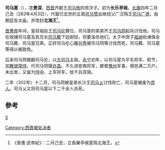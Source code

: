 '''司马寔'''（{{bd|3世纪||303年|1月|catIdx=S}}），[[表字|字]]'''景深'''，[[西晋|西晋]]齐献王[[司马攸|司马攸]]的庶次子。初为'''长乐亭侯'''。[[太康_(西晋)|太康]]四年二月己丑（283年4月3日），代替已去世的五弟[[司马赞|司马赞]]出继叔父广汉殇王[[司马广德|司马广德]]，由朝廷告太庙，并改封'''北海王'''<ref>《晉書·武帝紀》：二月己丑，立長樂亭侯寔爲北海王。</ref>。

[[晋惠帝|晋惠帝]]年间，皇叔祖赵王[[司马伦|司马伦]]篡位，司马寔的弟弟齐王[[司马冏|司马冏]]起兵讨伐他，司马伦收捕司马寔及其兄长[[司马蕤|司马蕤]]下廷尉狱，将要诛杀他们。太子中庶子[[祖纳|祖纳]]劝谏保全司马蕤、司马寔兄弟。正好司马伦心腹[[孙秀_(西晋)|孙秀]]被司马冏等讨伐而死，司马蕤、司马寔等得以被赦免。

后来司马冏推翻司马伦，以[[大司马|大司马]]主政。[[永宁_(西晋)|永宁]]初年，以司马寔为平东将军、假节，加[[散骑常侍|散骑常侍]]，代司马冏镇[[许昌|许昌]]。不久进安南将军，都督[[豫州|豫州]]军事，增邑满二万户。未出发，又留为[[侍中|侍中]]、上军将军，给千兵百骑。

二年（302年）十二月，司马冏被皇弟长沙王[[司马乂|司马乂]]讨伐败亡，司马寔被废为[[庶人|庶人]]。司马乂又将司马寔以下二千余人杀死。

==參考==
{{reflist}}

{{start box}}
{{s-before|無}}
{{s-title|[[晉朝藩王列表#北海国|晉朝北海王]]|283年—302年}}
{{s-after|无}}
{{end box}}

[[category:西晋宗室|S]]
[[Category:西晋被处决者|Category:西晋被处决者]]